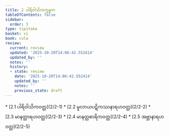 ```yaml
---
title: 2 ပါရိဝါသိကက္ခန္ဓက
tableOfContents: false
sidebar:
  order: 3
type: tipitaka
basket: vi
book: cula
review:
  current: review
  updated: '2025-10-20T14:06:42.552414'
  updated_by: ''
  notes: ''
  history:
  - state: review
    date: '2025-10-20T14:06:42.552414'
    updated_by: ''
    notes: ''
    previous_state: draft
---
```



<DynamicBreadcrumb />


<ReviewStatus review={frontmatter.review} showDetails={true} />

<HypothesisAnnotation frontmatter={frontmatter} />



<TableOfContents book="cula" section="2">
* [2.1 ပါရိဝါသိကဝတ္တ](2/2-1)
* [2.2 မူလာယပဋိကဿနာရဟဝတ္တ](2/2-2)
* [2.3 မာနတ္တာရဟဝတ္တ](2/2-3)
* [2.4 မာနတ္တစာရိကဝတ္တ](2/2-4)
* [2.5 အဗ္ဘာနာရဟဝတ္တ](2/2-5)
</TableOfContents>